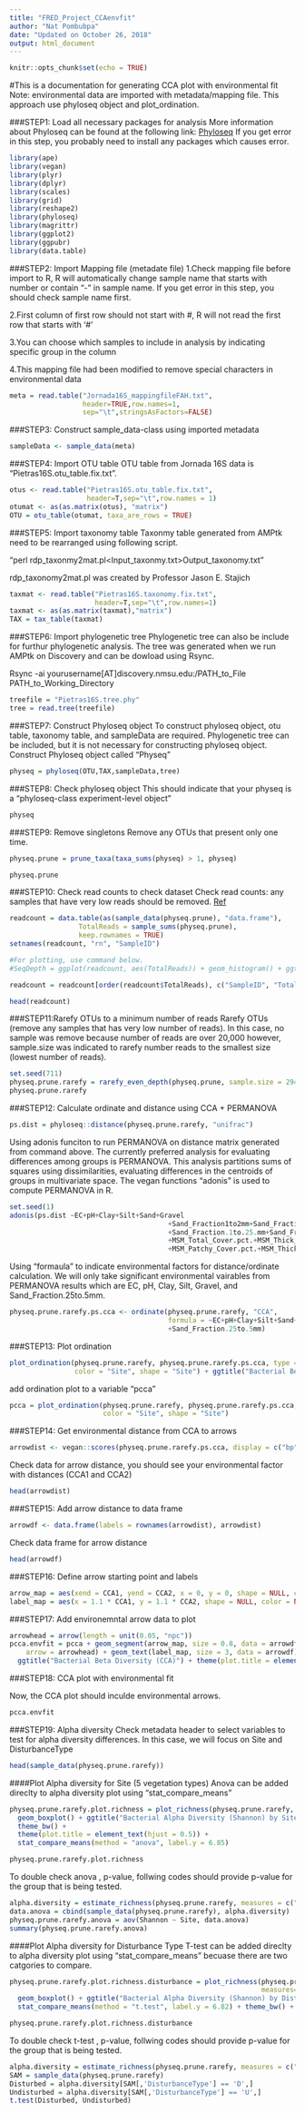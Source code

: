 ```yaml
---
title: "FRED_Project_CCAenvfit"
author: "Nat Pombubpa"
date: "Updated on October 26, 2018"
output: html_document
---
```


```r
knitr::opts_chunk$set(echo = TRUE)
```

#This is a documentation for generating CCA plot with environmental fit
Note: environmental data are imported with metadata/mapping file. This approach use phyloseq object and plot_ordination.


###STEP1: Load all necessary packages for analysis
More information about Phyloseq can be found at the following link: [Phyloseq](https://joey711.github.io/phyloseq/)
If you get error in this step, you probably need to install any packages which causes error.

```r
library(ape)
library(vegan)
library(plyr)
library(dplyr)
library(scales)
library(grid)
library(reshape2)
library(phyloseq)
library(magrittr)
library(ggplot2)
library(ggpubr)
library(data.table)
```

###STEP2: Import Mapping file (metadate file)
1.Check mapping file before import to R, R will automatically change sample name that starts with number or contain “-” in sample name. If you get error in this step, you should check sample name first. 

2.First column of first row should not start with #, R will not read the first row that starts with '#'

3.You can choose which samples to include in analysis by indicating specific group in the column

4.This mapping file had been modified to remove special characters in environmental data

```r
meta = read.table("Jornada16S_mappingfileFAH.txt",
                  header=TRUE,row.names=1,
                  sep="\t",stringsAsFactors=FALSE)
```

###STEP3: Construct sample_data-class using imported metadata

```r
sampleData <- sample_data(meta)
```

###STEP4: Import OTU table
OTU table from Jornada 16S data is “Pietras16S.otu_table.fix.txt”.

```r
otus <- read.table("Pietras16S.otu_table.fix.txt",
                   header=T,sep="\t",row.names = 1)
otumat <- as(as.matrix(otus), "matrix")
OTU = otu_table(otumat, taxa_are_rows = TRUE)
```

###STEP5: Import taxonomy table
Taxonmy table generated from AMPtk need to be rearranged using following script.

“perl rdp_taxonmy2mat.pl<Input_taxonmy.txt>Output_taxonomy.txt”

rdp_taxonomy2mat.pl was created by Professor Jason E. Stajich

```r
taxmat <- read.table("Pietras16S.taxonomy.fix.txt", 
                     header=T,sep="\t",row.names=1)
taxmat <- as(as.matrix(taxmat),"matrix")
TAX = tax_table(taxmat)
```

###STEP6: Import phylogenetic tree
Phylogenetic tree can also be include for furthur phylogenetic analysis. The tree was generated when we run AMPtk on Discovery and can be dowload using Rsync.
<p> Rsync -ai yourusername[AT]discovery.nmsu.edu:/PATH_to_File PATH_to_Working_Directory <br/>

```r
treefile = "Pietras16S.tree.phy"
tree = read.tree(treefile)
```

###STEP7: Construct Phyloseq object
To construct phyloseq object, otu table, taxonomy table, and sampleData are required. Phylogenetic tree can be included, but it is not necessary for constructing phyloseq object.
Construct Phyloseq object called "Physeq"

```r
physeq = phyloseq(OTU,TAX,sampleData,tree)
```

###STEP8: Check phyloseq object
This should indicate that your physeq is a "phyloseq-class experiment-level object"

```r
physeq
```

###STEP9: Remove singletons
Remove any OTUs that present only one time.

```r
physeq.prune = prune_taxa(taxa_sums(physeq) > 1, physeq)
```

```r
physeq.prune
```

###STEP10: Check read counts to check dataset
Check read counts: any samples that have very low reads should be removed.
[Ref](http://evomics.org/wp-content/uploads/2016/01/phyloseq-Lab-01-Answers.html)

```r
readcount = data.table(as(sample_data(physeq.prune), "data.frame"),
                 TotalReads = sample_sums(physeq.prune), 
                 keep.rownames = TRUE)
setnames(readcount, "rn", "SampleID")

#For plotting, use command below.
#SeqDepth = ggplot(readcount, aes(TotalReads)) + geom_histogram() + ggtitle("Sequencing Depth")
```

```r
readcount = readcount[order(readcount$TotalReads), c("SampleID", "TotalReads")]
```

```r
head(readcount)
```

###STEP11:Rarefy OTUs to a minimum number of reads
Rarefy OTUs (remove any samples that has very low number of reads). In this case, no sample was remove because number of reads are over 20,000 however, sample.size was indicated to rarefy number reads to the smallest size (lowest number of reads).
```r
set.seed(711)
physeq.prune.rarefy = rarefy_even_depth(physeq.prune, sample.size = 29454, replace = FALSE, trimOTUs = TRUE)
physeq.prune.rarefy
```

###STEP12: Calculate ordinate and distance using CCA + PERMANOVA

```r
ps.dist = phyloseq::distance(physeq.prune.rarefy, "unifrac")
```

Using adonis funciton to run PERMANOVA on distance matrix generated from command above. The currently preferred analysis for evaluating differences among groups is PERMANOVA. This analysis partitions sums of squares using dissimilarities, evaluating differences in the centroids of groups in multivariate space. The vegan functions “adonis” is used to compute PERMANOVA in R. 

```r
set.seed(1)
adonis(ps.dist ~EC+pH+Clay+Silt+Sand+Gravel
                                       +Sand_Fraction1to2mm+Sand_Fraction.5to1mm+Sand_Fraction.25to.5mm
                                       +Sand_Fraction.1to.25.mm+Sand_Fraction.05to.1mm+MSM_No_Cover.pct.
                                       +MSM_Total_Cover.pct.+MSM_Thick_Cover.pct.Thick.Average
                                       +MSM_Patchy_Cover.pct.+MSM_Thick_Patchy_Togther_Cover.pct., as(sample_data(physeq.prune.rarefy),"data.frame"))
```

Using "formaula" to indicate environmental factors for distance/ordinate calculation. We will only take significant environmental vairables from PERMANOVA results which are EC, pH, Clay, Silt, Gravel, and Sand_Fraction.25to.5mm.

```r
physeq.prune.rarefy.ps.cca <- ordinate(physeq.prune.rarefy, "CCA", 
                                       formula = ~EC+pH+Clay+Silt+Sand+Gravel
                                       +Sand_Fraction.25to.5mm)
```

###STEP13: Plot ordination

```r
plot_ordination(physeq.prune.rarefy, physeq.prune.rarefy.ps.cca, type = "samples", 
                color = "Site", shape = "Site") + ggtitle("Bacterial Beta Diversity (CCA)") + theme(plot.title = element_text(hjust = 0.5))
```

add ordination plot to a variable "pcca"

```r
pcca = plot_ordination(physeq.prune.rarefy, physeq.prune.rarefy.ps.cca, type = "samples", 
                       color = "Site", shape = "Site")
```

###STEP14: Get environmental distance from CCA to arrows

```r
arrowdist <- vegan::scores(physeq.prune.rarefy.ps.cca, display = c("bp"))
```

Check data for arrow distance, you should see your environmental factor with distances (CCA1 and CCA2)

```r
head(arrowdist)
```

###STEP15: Add arrow distance to data frame

```r
arrowdf <- data.frame(labels = rownames(arrowdist), arrowdist)
```

Check data frame for arrow distance

```r
head(arrowdf)
```

###STEP16: Define arrow starting point and labels

```r
arrow_map = aes(xend = CCA1, yend = CCA2, x = 0, y = 0, shape = NULL, color = NULL, label = labels)
label_map = aes(x = 1.1 * CCA1, y = 1.1 * CCA2, shape = NULL, color = NULL, label = labels)
```

###STEP17: Add environemntal arrow data to plot 

```r
arrowhead = arrow(length = unit(0.05, "npc"))
pcca.envfit = pcca + geom_segment(arrow_map, size = 0.8, data = arrowdf, color = "gray", 
    arrow = arrowhead) + geom_text(label_map, size = 3, data = arrowdf) + 
  ggtitle("Bacterial Beta Diversity (CCA)") + theme(plot.title = element_text(hjust = 0.5))
```

###STEP18: CCA plot with environmental fit

Now, the CCA plot should inculde environmental arrows.

```r
pcca.envfit
```

###STEP19: Alpha diversity
Check metadata header to select variables to test for alpha diversity differences.
In this case, we will focus on Site and DisturbanceType

```r
head(sample_data(physeq.prune.rarefy))
```

####Plot Alpha diversity for Site (5 vegetation types)
Anova can be added direclty to alpha diversity plot using "stat_compare_means"

```r
physeq.prune.rarefy.plot.richness = plot_richness(physeq.prune.rarefy, x="Site", color=("Site"), measures=c("Shannon")) + 
  geom_boxplot() + ggtitle("Bacterial Alpha Diversity (Shannon) by Site") + 
  theme_bw() + 
  theme(plot.title = element_text(hjust = 0.5)) + 
  stat_compare_means(method = "anova", label.y = 6.85)

physeq.prune.rarefy.plot.richness
```

To double check anova , p-value, follwing codes should provide p-value for the group that is being tested.
```r
alpha.diversity = estimate_richness(physeq.prune.rarefy, measures = c("Shannon"))
data.anova = cbind(sample_data(physeq.prune.rarefy), alpha.diversity)
physeq.prune.rarefy.anova = aov(Shannon ~ Site, data.anova)
summary(physeq.prune.rarefy.anova)
```

####Plot Alpha diversity for Disturbance Type
T-test can be added direclty to alpha diversity plot using "stat_compare_means" becuase there are two catgories to compare.

```r
physeq.prune.rarefy.plot.richness.disturbance = plot_richness(physeq.prune.rarefy, x="DisturbanceType", color=("DisturbanceType"), 
                                                              measures=c("Shannon")) + 
  geom_boxplot() + ggtitle("Bacterial Alpha Diversity (Shannon) by Disturbance Type") + 
  stat_compare_means(method = "t.test", label.y = 6.82) + theme_bw() + theme(plot.title = element_text(hjust = 0.5))

physeq.prune.rarefy.plot.richness.disturbance
```

To double check t-test , p-value, follwing codes should provide p-value for the group that is being tested.

```r
alpha.diversity = estimate_richness(physeq.prune.rarefy, measures = c("Shannon"))
SAM = sample_data(physeq.prune.rarefy)
Disturbed = alpha.diversity[SAM[,'DisturbanceType'] == 'D',]
Undisturbed = alpha.diversity[SAM[,'DisturbanceType'] == 'U',]
t.test(Disturbed, Undisturbed)
```

















